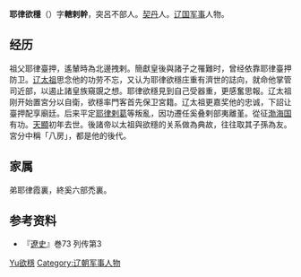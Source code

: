 '''耶律欲穩'''（{{bd|?||926年|catIdx=Yelu耶律欲穩}}）字'''轄剌幹'''，突呂不部人。[[契丹|契丹]]人。[[辽国|辽国]][[军事|军事]]人物。
== 经历 ==
祖父耶律臺押，遙輦時為北邊拽剌。簡獻皇後與諸子之罹難时，曾经依靠耶律臺押防卫。[[辽太祖|辽太祖]]思念他的功劳不忘，又认为耶律欲穩庄重有濟世的誌向，就命他掌管司近部，以遏止諸皇族窺覬之想。耶律欲穩見到自己受器重，更感奮思報。辽太祖刚开始置宮分以自衛，欲穩率門客首先保卫宮籍。辽太祖更嘉奖他的忠诚，下詔让臺押配享廟廷。后来平定[[耶律剌葛|耶律剌葛]]等叛亂，因功遷任奚叠剌部夷離堇。從征[[渤海国|渤海国]]有功。[[天顯|天顯]]初年去世。後諸帝以太祖與欲穩的关系做為典故，往往取其子孫為友。宮分中稱「八房」，都是他的後代。
== 家属 ==
弟耶律霞裏，終奚六部禿裏。
== 参考资料 ==
*『[[遼史|遼史]]』巻73 列传第3

{{DEFAULTSORT:Yelu耶律欲穩}}
[[Category:耶律氏|Yu欲穩]]
[[Category:辽朝军事人物|Category:辽朝军事人物]]